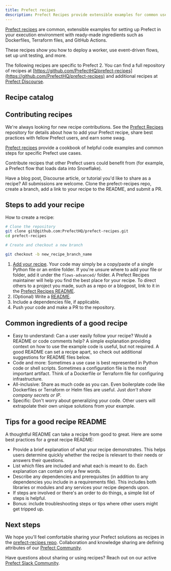 ```yaml
---
title: Prefect recipes
description: Prefect Recipes provide extensible examples for common use cases.
---
```


[Prefect recipes](https://github.com/PrefectHQ/prefect-recipes) are common, extensible examples for 
setting up Prefect in your execution environment with ready-made ingredients such as Dockerfiles, 
Terraform files, and GitHub Actions.

These recipes show you how to deploy a worker, use event-driven flows, set up unit testing, and more.

The following recipes are specific to Prefect 2. You can find a full repository of recipes at 
[https://github.com/PrefectHQ/prefect-recipes](https://github.com/PrefectHQ/prefect-recipes) 
and additional recipes at [Prefect Discourse](https://discourse.prefect.io/).

## Recipe catalog


## Contributing recipes

We're always looking for new recipe contributions. See the 
[Prefect Recipes](https://github.com/PrefectHQ/prefect-recipes#contributing--swag-) 
repository for details about how to add your Prefect recipe, share best practices with fellow 
Prefect users, and earn some swag.

[Prefect recipes](https://github.com/PrefectHQ/prefect-recipes) provide a cookbook of 
helpful code examples and common steps for specific Prefect use cases.

Contribute recipes that other Prefect users could benefit from (for example, a Prefect flow that 
loads data into Snowflake).

Have a blog post, Discourse article, or tutorial you'd like to share as a recipe? All submissions 
are welcome. Clone the prefect-recipes repo, create a branch, add a link to your recipe to the README, 
and submit a PR.

## Steps to add your recipe

How to create a recipe:

```bash
# Clone the repository
git clone git@github.com:PrefectHQ/prefect-recipes.git
cd prefect-recipes

# Create and checkout a new branch

git checkout -b new_recipe_branch_name
```

1. [Add your recipe](#what-are-the-common-ingredients-of-a-good-recipe). Your code may simply be a 
copy/paste of a single Python file or an entire folder. If you're unsure where to add your file or 
folder, add it under the `flows-advanced/` folder. A Prefect Recipes maintainer will help you find 
the best place for your recipe. To direct others to a project you made, such as a repo or a blogpost, 
link to it in the [Prefect Recipes README](https://github.com/PrefectHQ/prefect-recipes#readme).
2. (Optional) Write a [README](#what-are-some-tips-for-a-good-recipe-readme).
3. Include a dependencies file, if applicable.
4. Push your code and make a PR to the repository.

## Common ingredients of a good recipe

- Easy to understand: Can a user easily follow your recipe? Would a README or code comments help? 
A simple explanation providing context on how to use the example code is useful, but not required. 
A good README can set a recipe apart, so check out additional suggestions for README files below.
- Code and more: Sometimes a use case is best represented in Python code or shell scripts. Sometimes 
a configuration file is the most important artifact. Think of a Dockerfile or Terraform file 
for configuring infrastructure.
- All-inclusive: Share as much code as you can. Even boilerplate code like Dockerfiles or Terraform or 
Helm files are useful. Just *don't share company secrets or IP*.
- Specific: Don't worry about generalizing your code. Other users will extrapolate their own unique 
solutions from your example.

## Tips for a good recipe README

A thoughtful README can take a recipe from good to great. Here are some best practices for a great 
recipe README:

- Provide a brief explanation of what your recipe demonstrates. This helps users determine quickly 
whether the recipe is relevant to their needs or answers their questions.
- List which files are included and what each is meant to do. Each explanation can contain only a 
few words.
- Describe any dependencies and prerequisites (in addition to any dependencies you include in a 
requirements file). This includes both libraries or modules and any services your recipe depends upon.
- If steps are involved or there's an order to do things, a simple list of steps is helpful.
- Bonus: include troubleshooting steps or tips where other users might get tripped up.

## Next steps

We hope you'll feel comfortable sharing your Prefect solutions as recipes in the 
[prefect-recipes repo](https://github.com/PrefectHQ/prefect-recipes#contributions). 
Collaboration and knowledge sharing are defining attributes of our 
[Prefect Community](https://www.prefect.io/slack).

Have questions about sharing or using recipes? Reach out on our active 
[Prefect Slack Community](https://www.prefect.io/slack).